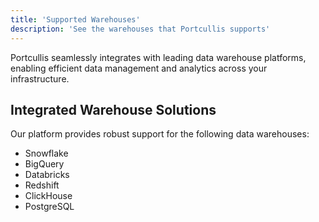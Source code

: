 ```yaml
---
title: 'Supported Warehouses'
description: 'See the warehouses that Portcullis supports'
---
```


Portcullis seamlessly integrates with leading data warehouse platforms, enabling efficient data management and analytics across your infrastructure.

## Integrated Warehouse Solutions

Our platform provides robust support for the following data warehouses:

- Snowflake
- BigQuery
- Databricks
- Redshift
- ClickHouse
- PostgreSQL